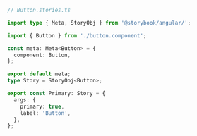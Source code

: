 ```ts
// Button.stories.ts

import type { Meta, StoryObj } from '@storybook/angular/';

import { Button } from './button.component';

const meta: Meta<Button> = {
  component: Button,
};

export default meta;
type Story = StoryObj<Button>;

export const Primary: Story = {
  args: {
    primary: true,
    label: 'Button',
  },
};
```
